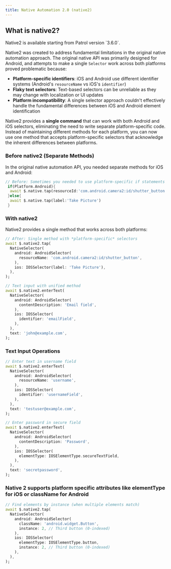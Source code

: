 ```yaml
---
title: Native Automation 2.0 (native2)
---
```


## What is native2?

<Info>
Native2 is available starting from Patrol version `3.6.0`.
</Info>

Native2 was created to address fundamental limitations in the original native automation approach. The original native API was primarily designed for Android, and attempts to make a single `Selector` work across both platforms proved problematic because:

- **Platform-specific identifiers**: iOS and Android use different identifier systems (Android's `resourceName` vs iOS's `identifier`)
- **Flaky text selectors**: Text-based selectors can be unreliable as they may change with localization or UI updates
- **Platform incompatibility**: A single selector approach couldn't effectively handle the fundamental differences between iOS and Android element identification

Native2 provides a **single command** that can work with both Android and iOS selectors, eliminating the need to write separate platform-specific code. Instead of maintaining different methods for each platform, you can now use one method that accepts platform-specific selectors that acknowledge the inherent differences between platforms.


### Before native2 (Separate Methods)

In the original native automation API, you needed separate methods for iOS and Android:

```dart
// Before: Sometimes you needed to use platform-specific if statements in your test code.
 if(Platform.Android){
  await $.native.tap(resourceId:'com.android.camera2:id/shutter_button')
 }else{
  await $.native.tap(label:'Take Picture')
 }
```
### With native2

Native2 provides a single method that works across both platforms:

```dart
// After: Single method with *platform-specific* selectors
await $.native2.tap(
  NativeSelector(
    android: AndroidSelector(
      resourceName: 'com.android.camera2:id/shutter_button',
    ),
    ios: IOSSelector(label: 'Take Picture'),
  ),
);

// Text input with unified method
await $.native2.enterText(
  NativeSelector(
    android: AndroidSelector(
      contentDescription: 'Email field',
    ),
    ios: IOSSelector(
      identifier: 'emailField',
    ),
  ),
  text: 'john@example.com',
);
```

### Text Input Operations

```dart
// Enter text in username field
await $.native2.enterText(
  NativeSelector(
    android: AndroidSelector(
      resourceName: 'username',
    ),
    ios: IOSSelector(
      identifier: 'usernameField',
    ),
  ),
  text: 'testuser@example.com',
);

// Enter password in secure field
await $.native2.enterText(
  NativeSelector(
    android: AndroidSelector(
      contentDescription: 'Password',
    ),
    ios: IOSSelector(
      elementType: IOSElementType.secureTextField,
    ),
  ),
  text: 'secretpassword',
);
```

### Native 2 supports platform specific attributes like elementType for iOS or className for Android

```dart
// Find elements by instance (when multiple elements match)
await $.native2.tap(
  NativeSelector(
    android: AndroidSelector(
      className: 'android.widget.Button',
      instance: 2, // Third button (0-indexed)
    ),
    ios: IOSSelector(
      elementType: IOSElementType.button,
      instance: 2, // Third button (0-indexed)
    ),
  ),
);

```